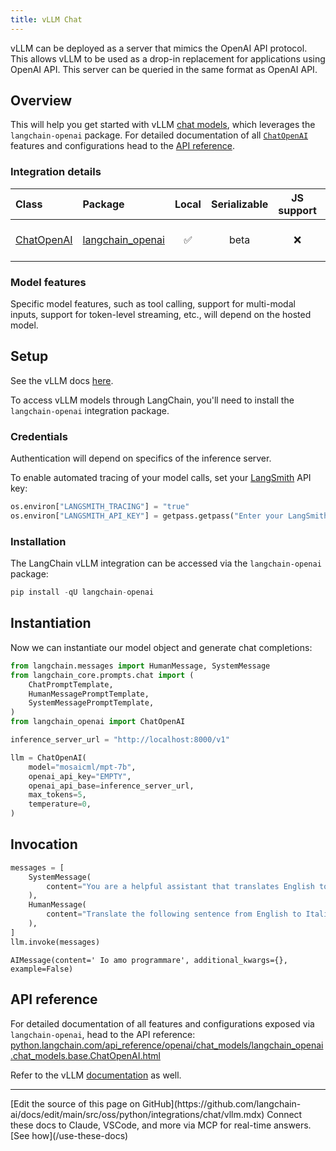 ```yaml
---
title: vLLM Chat
---
```


vLLM can be deployed as a server that mimics the OpenAI API protocol. This allows vLLM to be used as a drop-in replacement for applications using OpenAI API. This server can be queried in the same format as OpenAI API.

## Overview

This will help you get started with vLLM [chat models](/oss/python/langchain/models), which leverages the `langchain-openai` package. For detailed documentation of all [`ChatOpenAI`](https://reference.langchain.com/python/integrations/langchain_openai/ChatOpenAI/) features and configurations head to the [API reference](https://python.langchain.com/api_reference/openai/chat_models/langchain_openai.chat_models.base.ChatOpenAI.html).

### Integration details

| Class | Package | Local | Serializable | JS support | Downloads | Version |
| :--- | :--- | :---: | :---: |  :---: | :---: | :---: |
| [ChatOpenAI](https://python.langchain.com/api_reference/openai/chat_models/langchain_openai.chat_models.base.ChatOpenAI.html) | [langchain_openai](https://python.langchain.com/api_reference/openai/) | ✅ | beta | ❌ | ![PyPI - Downloads](https://img.shields.io/pypi/dm/langchain_openai?style=flat-square&label=%20) | ![PyPI - Version](https://img.shields.io/pypi/v/langchain_openai?style=flat-square&label=%20) |

### Model features

Specific model features, such as tool calling, support for multi-modal inputs, support for token-level streaming, etc., will depend on the hosted model.

## Setup

See the vLLM docs [here](https://docs.vllm.ai/en/latest/).

To access vLLM models through LangChain, you'll need to install the `langchain-openai` integration package.

### Credentials

Authentication will depend on specifics of the inference server.

To enable automated tracing of your model calls, set your [LangSmith](https://docs.smith.langchain.com/) API key:

```python
os.environ["LANGSMITH_TRACING"] = "true"
os.environ["LANGSMITH_API_KEY"] = getpass.getpass("Enter your LangSmith API key: ")
```

### Installation

The LangChain vLLM integration can be accessed via the `langchain-openai` package:

```python
pip install -qU langchain-openai
```

## Instantiation

Now we can instantiate our model object and generate chat completions:

```python
from langchain.messages import HumanMessage, SystemMessage
from langchain_core.prompts.chat import (
    ChatPromptTemplate,
    HumanMessagePromptTemplate,
    SystemMessagePromptTemplate,
)
from langchain_openai import ChatOpenAI
```

```python
inference_server_url = "http://localhost:8000/v1"

llm = ChatOpenAI(
    model="mosaicml/mpt-7b",
    openai_api_key="EMPTY",
    openai_api_base=inference_server_url,
    max_tokens=5,
    temperature=0,
)
```

## Invocation

```python
messages = [
    SystemMessage(
        content="You are a helpful assistant that translates English to Italian."
    ),
    HumanMessage(
        content="Translate the following sentence from English to Italian: I love programming."
    ),
]
llm.invoke(messages)
```

```output
AIMessage(content=' Io amo programmare', additional_kwargs={}, example=False)
```

## API reference

For detailed documentation of all features and configurations exposed via `langchain-openai`, head to the API reference: [python.langchain.com/api_reference/openai/chat_models/langchain_openai.chat_models.base.ChatOpenAI.html](https://python.langchain.com/api_reference/openai/chat_models/langchain_openai.chat_models.base.ChatOpenAI.html)

Refer to the vLLM [documentation](https://docs.vllm.ai/en/latest/) as well.

---

<Callout icon="pen-to-square" iconType="regular">
    [Edit the source of this page on GitHub](https://github.com/langchain-ai/docs/edit/main/src/oss/python/integrations/chat/vllm.mdx)
</Callout>
<Tip icon="terminal" iconType="regular">
    Connect these docs to Claude, VSCode, and more via MCP for    real-time answers. [See how](/use-these-docs)
</Tip>
